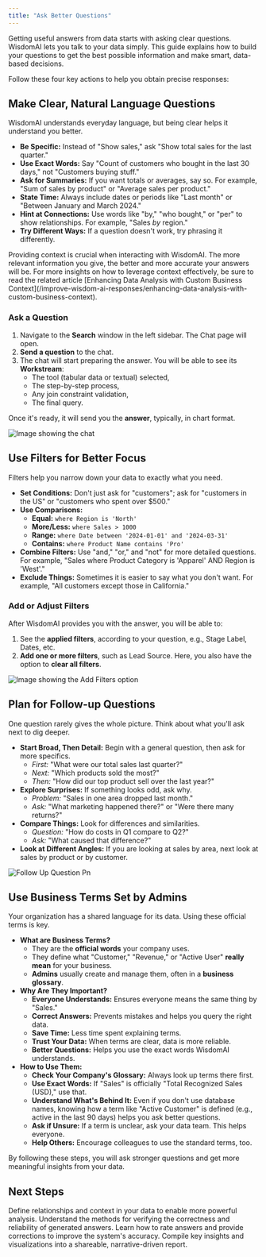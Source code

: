 ```yaml
---
title: "Ask Better Questions"
---
```


Getting useful answers from data starts with asking clear questions. WisdomAI lets you talk to your data simply. This guide explains how to build your questions to get the best possible information and make smart, data-based decisions.

Follow these four key actions to help you obtain precise responses:

<CardGroup cols={2}>
  <Card title="Make Clear, Natural Language Questions" icon="question" href="#make-clear-natural-language-questions">
    
  </Card>
  <Card title="Use Filters for Better Focus" icon="filter" href="#use-filters-for-better-focus">
    
  </Card>
  <Card title="Plan for Follow-up Questions" icon="plus" href="#plan-for-follow-up-questions">
    
  </Card>
  <Card title="Use Business Terms Set by Admins" icon="check" href="#use-business-terms-set-by-admins">
    
  </Card>
</CardGroup>

## Make Clear, Natural Language Questions

WisdomAI understands everyday language, but being clear helps it understand you better.

- **Be Specific:** Instead of "Show sales," ask "Show total sales for the last quarter."
- **Use Exact Words:** Say "Count of customers who bought in the last 30 days," not "Customers buying stuff."
- **Ask for Summaries:** If you want totals or averages, say so. For example, "Sum of sales by product" or "Average sales per product."
- **State Time:** Always include dates or periods like "Last month" or "Between January and March 2024."
- **Hint at Connections:** Use words like "by," "who bought," or "per" to show relationships. For example, "Sales _by_ region."
- **Try Different Ways:** If a question doesn't work, try phrasing it differently.

<Tip>
  Providing context is crucial when interacting with WisdomAI. The more relevant information you give, the better and more accurate your answers will be. For more insights on how to leverage context effectively, be sure to read the related article [Enhancing Data Analysis with Custom Business Context](/improve-wisdom-ai-responses/enhancing-data-analysis-with-custom-business-context).
</Tip>

### Ask a Question

1. Navigate to the **Search** window in the left sidebar. The Chat page will open.
2. **Send a question** to the chat.
3. The chat will start preparing the answer. You will be able to see its **Workstream**:
   - The tool (tabular data or textual) selected,
   - The step-by-step process,
   - Any join constraint validation,
   - The final query.

Once it's ready, it will send you the **answer**, typically, in chart format.

![Image showing the chat](/images/ask-question.png)

## Use Filters for Better Focus

Filters help you narrow down your data to exactly what you need.

- **Set Conditions:** Don't just ask for "customers"; ask for "customers in the US" or "customers who spent over \$500."
- **Use Comparisons:**
  - **Equal:** `where Region is 'North'`
  - **More/Less:** `where Sales > 1000`
  - **Range:** `where Date between '2024-01-01' and '2024-03-31'`
  - **Contains:** `where Product Name contains 'Pro'`
- **Combine Filters:** Use "and," "or," and "not" for more detailed questions. For example, "Sales where Product Category is 'Apparel' AND Region is 'West'."
- **Exclude Things:** Sometimes it is easier to say what you don't want. For example, "All customers except those in California."

### Add or Adjust Filters

After WisdomAI provides you with the answer, you will be able to:

1. See the **applied filters**, according to your question, e.g., Stage Label, Dates, etc.
2. **Add one or more filters**, such as Lead Source. Here, you also have the option to **clear all filters**.

![Image showing the Add Filters option](/images/add-filters.png)

## Plan for Follow-up Questions

One question rarely gives the whole picture. Think about what you'll ask next to dig deeper.

- **Start Broad, Then Detail:** Begin with a general question, then ask for more specifics.
  - _First:_ "What were our total sales last quarter?"
  - _Next:_ "Which products sold the most?"
  - _Then:_ "How did our top product sell over the last year?"
- **Explore Surprises:** If something looks odd, ask why.
  - _Problem:_ "Sales in one area dropped last month."
  - _Ask:_ "What marketing happened there?" or "Were there many returns?"
- **Compare Things:** Look for differences and similarities.
  - _Question:_ "How do costs in Q1 compare to Q2?"
  - _Ask:_ "What caused that difference?"
- **Look at Different Angles:** If you are looking at sales by area, next look at sales by product or by customer.

![Follow Up Question Pn](/images/follow-up-question.png)

## Use Business Terms Set by Admins

Your organization has a shared language for its data. Using these official terms is key.

- **What are Business Terms?**
  - They are the **official words** your company uses.
  - They define what "Customer," "Revenue," or "Active User" **really mean** for your business.
  - **Admins** usually create and manage them, often in a **business glossary**.
- **Why Are They Important?**
  - **Everyone Understands:** Ensures everyone means the same thing by "Sales."
  - **Correct Answers:** Prevents mistakes and helps you query the right data.
  - **Save Time:** Less time spent explaining terms.
  - **Trust Your Data:** When terms are clear, data is more reliable.
  - **Better Questions:** Helps you use the exact words WisdomAI understands.
- **How to Use Them:**
  - **Check Your Company's Glossary:** Always look up terms there first.
  - **Use Exact Words:** If "Sales" is officially "Total Recognized Sales (USD)," use that.
  - **Understand What's Behind It:** Even if you don't use database names, knowing how a term like "Active Customer" is defined (e.g., active in the last 90 days) helps you ask better questions.
  - **Ask if Unsure:** If a term is unclear, ask your data team. This helps everyone.
  - **Help Others:** Encourage colleagues to use the standard terms, too.

By following these steps, you will ask stronger questions and get more meaningful insights from your data.

## Next Steps

<CardGroup cols={2}>
  <Card title="Advanced Data Modeling" icon="sitemap" href="/setting-up-wisdom-ai/advanced-data-modeling-creating-knowledge">
    Define relationships and context in your data to enable more powerful analysis.
  </Card>
  <Card title="Validate and Test Answers" icon="check-double" href="/improve-wisdom-ai-responses/validate-and-test-answers">
    Understand the methods for verifying the correctness and reliability of generated answers.
  </Card>
  <Card title="Provide Feedback to the System" icon="thumbs-up" href="/setting-up-wisdom-ai/feedback-mechanisms/provide-feedback-to-the-system">
    Learn how to rate answers and provide corrections to improve the system's accuracy.
  </Card>
  <Card title="Turn Answers into Stories" icon="book-open" href="/using-wisdom-ai-everyday/turn-answers-into-stories">
    Compile key insights and visualizations into a shareable, narrative-driven report.
  </Card>
</CardGroup>